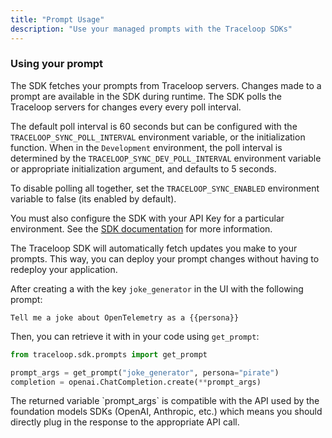 ```yaml
---
title: "Prompt Usage"
description: "Use your managed prompts with the Traceloop SDKs"
---
```


### Using your prompt

The SDK fetches your prompts from Traceloop servers. Changes made to a prompt are available in the SDK during runtime.
The SDK polls the Traceloop servers for changes every every poll interval.

The default poll interval is 60 seconds but can be configured with the `TRACELOOP_SYNC_POLL_INTERVAL` environment variable, or the initialization function.
When in the `Development` environment, the poll interval is determined by the `TRACELOOP_SYNC_DEV_POLL_INTERVAL` environment variable or appropriate initialization argument, and defaults to 5 seconds.

To disable polling all together, set the `TRACELOOP_SYNC_ENABLED` environment variable to false (its enabled by default).

You must also configure the SDK with your API Key for a particular environment. See the [SDK documentation](/openllmetry/configuration#api-key) for more information.

<Info>
  The Traceloop SDK will automatically fetch updates you make to your prompts.
  This way, you can deploy your prompt changes without having to redeploy your
  application.
</Info>

After creating a with the key `joke_generator` in the UI with the following prompt:

```
Tell me a joke about OpenTelemetry as a {{persona}}
```

Then, you can retrieve it with in your code using `get_prompt`:

```python
from traceloop.sdk.prompts import get_prompt

prompt_args = get_prompt("joke_generator", persona="pirate")
completion = openai.ChatCompletion.create(**prompt_args)
```

<Tip>
  The returned variable `prompt_args` is compatible with the API used by the
  foundation models SDKs (OpenAI, Anthropic, etc.) which means you should directly
  plug in the response to the appropriate API call.
</Tip>
